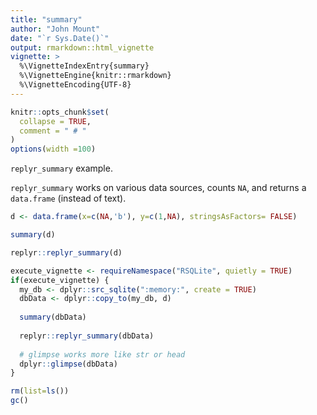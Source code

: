 ```yaml
---
title: "summary"
author: "John Mount"
date: "`r Sys.Date()`"
output: rmarkdown::html_vignette
vignette: >
  %\VignetteIndexEntry{summary}
  %\VignetteEngine{knitr::rmarkdown}
  %\VignetteEncoding{UTF-8}
---
```


```r
knitr::opts_chunk$set(
  collapse = TRUE,
  comment = " # "
)
options(width =100)
```

`replyr_summary` example.

`replyr_summary` works on various data sources, counts <code>NA</code>, and returns a <code>data.frame</code> (instead of text).
 
 
```r

d <- data.frame(x=c(NA,'b'), y=c(1,NA), stringsAsFactors= FALSE)

summary(d)

replyr::replyr_summary(d)

execute_vignette <- requireNamespace("RSQLite", quietly = TRUE)
if(execute_vignette) {
  my_db <- dplyr::src_sqlite(":memory:", create = TRUE)
  dbData <- dplyr::copy_to(my_db, d)
  
  summary(dbData)
  
  replyr::replyr_summary(dbData)
  
  # glimpse works more like str or head
  dplyr::glimpse(dbData)
}

```

```r
rm(list=ls())
gc()
```